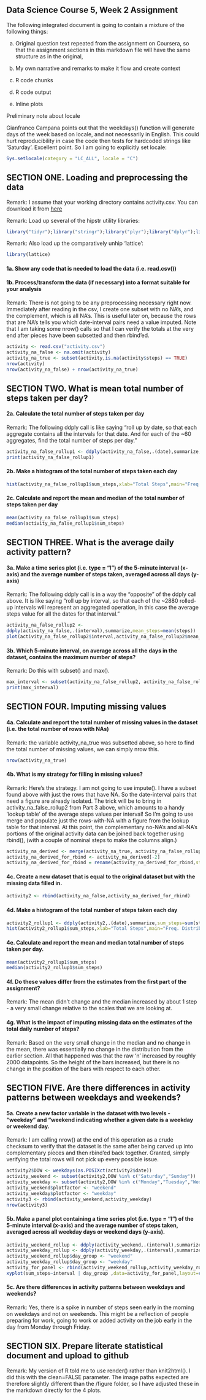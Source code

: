 ## Data Science Course 5, Week 2 Assignment

The following integrated document is going to contain a mixture of the following things:

(a) Original question text repeated from the assignment on Coursera, so that the assignment sections in this markdown file will have the same structure as in the original,

(b) My own narrative and remarks to make it flow and create context

(c) R code chunks

(d) R code output

(e) Inline plots

Preliminary note about locale

Gianfranco Campana points out that the weekdays() function will generate days of the week based on locale, and not necessarily in English.  This could hurt reproducibility in case the code then tests for hardcoded strings like 'Saturday'.  Excellent point.  So I am going to explicitly set locale:

```{r}
Sys.setlocale(category = "LC_ALL", locale = "C")
```


## SECTION ONE. Loading and preprocessing the data


Remark: I assume that your working directory contains activity.csv.  You can download it from [here](https://d396qusza40orc.cloudfront.net/repdata%2Fdata%2Factivity.zip)


Remark: Load up several of the hipstr utility libraries:
```{r}
library("tidyr");library("stringr");library("plyr");library("dplyr");library("knitr")
```

Remark: Also load up the comparatively unhip 'lattice':
```{r}
library(lattice)
```

#### 1a. Show any code that is needed to load the data (i.e. read.csv())

#### 1b. Process/transform the data (if necessary) into a format suitable for your analysis

Remark: There is not going to be any preprocessing necessary right now.  Immediately after reading in the csv, I create one subset with no NA's, and the complement, which is all NA's.  This is useful later on, because the rows that are NA's tells you which date-interval pairs need a value imputed.  Note that I am taking some nrow() calls so that I can verify the totals at the very end after pieces have been subsetted and then rbind'ed.

```{r}
activity <- read.csv("activity.csv")
activity_na_false <- na.omit(activity)
activity_na_true <- subset(activity,is.na(activity$steps) == TRUE)
nrow(activity)
nrow(activity_na_false) + nrow(activity_na_true)
```


## SECTION TWO. What is mean total number of steps taken per day?

#### 2a. Calculate the total number of steps taken per day

Remark: The following ddply call is like saying "roll up by date, so that each aggregate contains all the intervals for that date.  And for each of the ~60 aggregates, find the total number of steps per day."

```{r}
activity_na_false_rollup1 <- ddply(activity_na_false,.(date),summarize,sum_steps=sum(steps))
print(activity_na_false_rollup1)
```

#### 2b. Make a histogram of the total number of steps taken each day
```{r}
hist(activity_na_false_rollup1$sum_steps,xlab="Total Steps",main="Freq. Distribution of Total Steps in One Day - No Imputation")
```

#### 2c. Calculate and report the mean and median of the total number of steps taken per day


```{r}
mean(activity_na_false_rollup1$sum_steps)
median(activity_na_false_rollup1$sum_steps)
```




## SECTION THREE. What is the average daily activity pattern?

#### 3a. Make a time series plot (i.e. type = "l") of the 5-minute interval (x-axis) and the average number of steps taken, averaged across all days (y-axis)

Remark: The following ddply call is in a way the "opposite" of the ddply call above.  It is like saying "roll up by interval, so that each of the ~2880 rolled-up intervals will represent an aggregated operation, in this case the average steps value for all the dates for that interval."

```{r}
	
activity_na_false_rollup2 <- 
ddply(activity_na_false,.(interval),summarize,mean_steps=mean(steps))
plot(activity_na_false_rollup2$interval,activity_na_false_rollup2$mean_steps,type="l",xlab="Five-minute Interval",main="Average steps in a given interval, for all days",ylab="Average steps in a five-minute period")
```

#### 3b. Which 5-minute interval, on average across all the days in the dataset, contains the maximum number of steps?

Remark: Do this with subset() and max().

```{r}
max_interval <- subset(activity_na_false_rollup2, activity_na_false_rollup2$mean_steps == max(activity_na_false_rollup2$mean_steps))
print(max_interval)
```


## SECTION FOUR. Imputing missing values

#### 4a. Calculate and report the total number of missing values in the dataset (i.e. the total number of rows with NAs)

Remark: the variable activity_na_true was subsetted above, so here to find the total number of missing values, we can simply nrow this.
```{r}
nrow(activity_na_true)
```
	

#### 4b. What is my strategy for filling in missing values?

Remark: Here's the strategy.  I am not going to use impute().  I have a subset found above with just the rows that have NA.  So the date-interval pairs that need a figure are already isolated.  The trick will be to bring in activity_na_false_rollup2 from Part 3 above, which amounts to a handy 'lookup table' of the average steps values per interval!  So I'm going to use merge and populate just the rows-with-NA with a figure from the lookup table for that interval.  At this point, the complementary no-NA's and all-NA's portions of the original activity data can be joined back together using rbind(), (with a couple of nominal steps to make the columns align.)

```{r}

activity_na_derived <- merge(activity_na_true, activity_na_false_rollup2, by.x="interval",by.y="interval")
activity_na_derived_for_rbind <- activity_na_derived[-2]
activity_na_derived_for_rbind = rename(activity_na_derived_for_rbind,steps=mean_steps)
```

#### 4c. Create a new dataset that is equal to the original dataset but with the missing data filled in.

```{r}
activity2 <- rbind(activity_na_false,activity_na_derived_for_rbind)
```


#### 4d. Make a histogram of the total number of steps taken each day

```{r}
activity2_rollup1 <- ddply(activity2,.(date),summarize,sum_steps=sum(steps))
hist(activity2_rollup1$sum_steps,xlab="Total Steps",main="Freq. Distribution of Total Steps in One Day - With Imputation")
```

#### 4e. Calculate and report the mean and median total number of steps taken per day.

```{r}
mean(activity2_rollup1$sum_steps)
median(activity2_rollup1$sum_steps)
```

#### 4f. Do these values differ from the estimates from the first part of the assignment?

Remark: The mean didn't change and the median increased by about 1 step - a very small change relative to the scales that we are looking at.

#### 4g. What is the impact of imputing missing data on the estimates of the total daily number of steps?

Remark: Based on the very small change in the median and no change in the mean, there was essentially no change in the distribution from the earlier section.  All that happened was that the raw 'n' increased by roughly 2000 datapoints. So the height of the bars increased, but there is no change in the position of the bars with respect to each other.

## SECTION FIVE. Are there differences in activity patterns between weekdays and weekends?


#### 5a.    Create a new factor variable in the dataset with two levels - "weekday" and "weekend indicating whether a given date is a weekday or weekend day.

Remark: I am calling nrow() at the end of this operation as a crude checksum to verify that the dataset is the same after being carved up into complementary pieces and then rbind'ed back together.  Granted, simply verifying the total rows will not pick up every possible issue.

```{r}
activity2$DOW <- weekdays(as.POSIXct(activity2$date))
activity_weekend <- subset(activity2,DOW %in% c("Saturday","Sunday"))
activity_weekday <- subset(activity2,DOW %in% c("Monday","Tuesday","Wednesday","Thursday","Friday"))
activity_weekend$plotfactor <- "weekend"
activity_weekday$plotfactor <- "weekday"
activity3 <- rbind(activity_weekend,activity_weekday)
nrow(activity3)
```

#### 5b. Make a panel plot containing a time series plot (i.e. type = "l") of the 5-minute interval (x-axis) and the average number of steps taken, averaged across all weekday days or weekend days (y-axis).

```{r}
activity_weekend_rollup <- ddply(activity_weekend,.(interval),summarize,sum_steps=sum(steps))
activity_weekday_rollup <- ddply(activity_weekday,.(interval),summarize,sum_steps=sum(steps))
activity_weekend_rollup$day_group <- "weekend"
activity_weekday_rollup$day_group <- "weekday"
activity_for_panel <- rbind(activity_weekend_rollup,activity_weekday_rollup)
xyplot(sum_steps~interval | day_group ,data=activity_for_panel,layout=c(1,2),type="a",xlab="Interval",ylab="Number of steps",main="Average steps over interval, for weekends versus weekdays")
```

#### 5c. Are there differences in activity patterns between weekdays and weekends?

Remark: Yes, there is a spike in number of steps seen early in the morning on weekdays and not on weekends.  This might be a reflection of people preparing for work, going to work or added activity on the job early in the day from Monday through Friday.

## SECTION SIX. Prepare literate statistical document and upload to github

Remark: My version of R told me to use render() rather than knit2html().  I did this with the clean=FALSE parameter.  The image paths expected are therefore slightly different than the /figure folder, so I have adjusted these in the markdown directly for the 4 plots.
